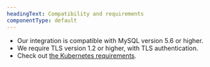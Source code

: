 ```yaml
---
headingText: Compatibility and requirements
componentType: default
---
```


- Our integration is compatible with MySQL version 5.6 or higher.
- We require TLS version 1.2 or higher, with TLS authentication.
- Check out [the Kubernetes requirements](/docs/monitor-service-running-kubernetes#requirements).
